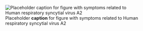 ![Placeholder __caption__ for figure with symptoms related to Human respiratory syncytial virus A2](/img/placeholder.jpg)